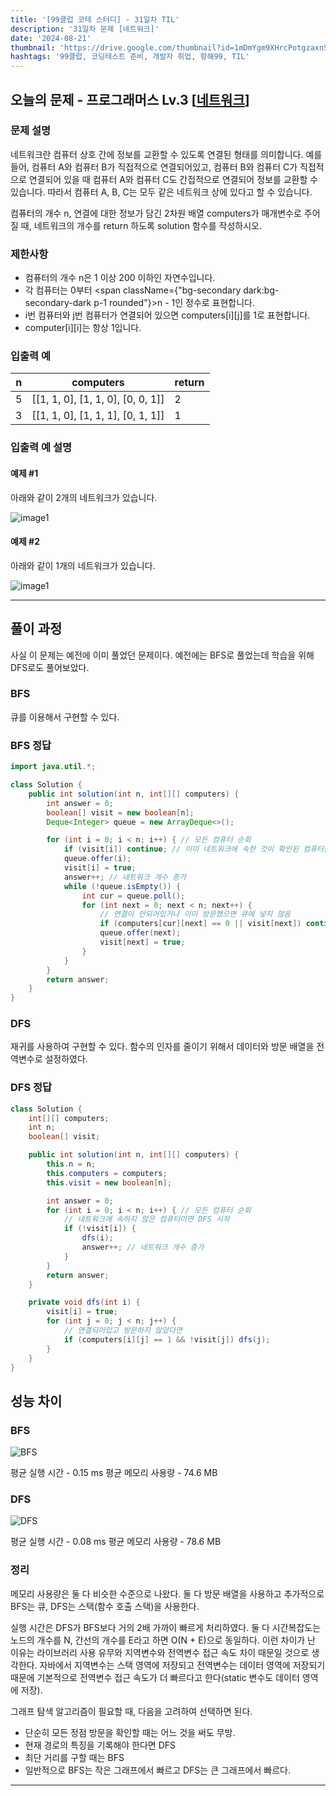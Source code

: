```yaml
---
title: '[99클럽 코테 스터디] - 31일차 TIL'
description: '31일차 문제 [네트워크]'
date: '2024-08-21'
thumbnail: 'https://drive.google.com/thumbnail?id=1mDmYgm9XHrcPotgzaxnSPRSrteq3nNHv&sz=w1000'
hashtags: '99클럽, 코딩테스트 준비, 개발자 취업, 항해99, TIL'
---
```


## 오늘의 문제 - 프로그래머스 Lv.3 [<a href="https://school.programmers.co.kr/learn/courses/30/lessons/43162" target="_blank" className="a-mdx">네트워크</a>]

### 문제 설명

네트워크란 컴퓨터 상호 간에 정보를 교환할 수 있도록 연결된 형태를 의미합니다. 예를 들어, 컴퓨터 A와 컴퓨터 B가 직접적으로 연결되어있고, 컴퓨터 B와 컴퓨터 C가 직접적으로 연결되어 있을 때 컴퓨터 A와 컴퓨터 C도 간접적으로 연결되어 정보를 교환할 수 있습니다. 따라서 컴퓨터 A, B, C는 모두 같은 네트워크 상에 있다고 할 수 있습니다.

컴퓨터의 개수 n, 연결에 대한 정보가 담긴 2차원 배열 computers가 매개변수로 주어질 때, 네트워크의 개수를 return 하도록 solution 함수를 작성하시오.

### 제한사항

- 컴퓨터의 개수 n은 1 이상 200 이하인 자연수입니다.
- 각 컴퓨터는 0부터 <span className={"bg-secondary dark:bg-secondary-dark p-1 rounded"}>n - 1</span>인 정수로 표현합니다.
- i번 컴퓨터와 j번 컴퓨터가 연결되어 있으면 computers[i][j]를 1로 표현합니다.
- computer[i][i]는 항상 1입니다.

### 입출력 예

| n | computers                                  | return |
|---|------------------------------------------|--------|
| 5 | [[1, 1, 0], [1, 1, 0], [0, 0, 1]] | 2      |
|3|[[1, 1, 0], [1, 1, 1], [0, 1, 1]]|1|

### 입출력 예 설명

#### 예제 #1

아래와 같이 2개의 네트워크가 있습니다.

![image1](https://grepp-programmers.s3.amazonaws.com/files/ybm/5b61d6ca97/cc1e7816-b6d7-4649-98e0-e95ea2007fd7.png)

#### 예제 #2

아래와 같이 1개의 네트워크가 있습니다.

![image1](https://grepp-programmers.s3.amazonaws.com/files/ybm/7554746da2/edb61632-59f4-4799-9154-de9ca98c9e55.png)

---

## 풀이 과정

사실 이 문제는 예전에 이미 풀었던 문제이다. 예전에는 BFS로 풀었는데 학습을 위해 DFS로도 풀어보았다.

### BFS

큐를 이용해서 구현할 수 있다.

### BFS 정답

```java
import java.util.*;

class Solution {
    public int solution(int n, int[][] computers) {
        int answer = 0;
        boolean[] visit = new boolean[n];
        Deque<Integer> queue = new ArrayDeque<>();

        for (int i = 0; i < n; i++) { // 모든 컴퓨터 순회
            if (visit[i]) continue; // 이미 네트워크에 속한 것이 확인된 컴퓨터는 넘어감
            queue.offer(i);
            visit[i] = true;
            answer++; // 네트워크 개수 증가
            while (!queue.isEmpty()) {
                int cur = queue.poll();
                for (int next = 0; next < n; next++) {
                    // 연결이 안되어있거나 이미 방문했으면 큐에 넣지 않음
                    if (computers[cur][next] == 0 || visit[next]) continue;
                    queue.offer(next);
                    visit[next] = true;
                }
            }
        }
        return answer;
    }
}
```

### DFS

재귀를 사용하여 구현할 수 있다. 함수의 인자를 줄이기 위해서 데이터와 방문 배열을 전역변수로 설정하였다.

### DFS 정답

```java
class Solution {
    int[][] computers;
    int n;
    boolean[] visit;

    public int solution(int n, int[][] computers) {
        this.n = n;
        this.computers = computers;
        this.visit = new boolean[n];

        int answer = 0;
        for (int i = 0; i < n; i++) { // 모든 컴퓨터 순회
            // 네트워크에 속하지 않은 컴퓨터이면 DFS 시작
            if (!visit[i]) {
                dfs(i);
                answer++; // 네트워크 개수 증가
            }
        }
        return answer;
    }

    private void dfs(int i) {
        visit[i] = true;
        for (int j = 0; j < n; j++) {
            // 연결되어있고 방문하지 않았다면
            if (computers[i][j] == 1 && !visit[j]) dfs(j);
        }
    }
}
```

## 성능 차이

### BFS

![BFS](https://drive.google.com/thumbnail?id=1Z8ycZHqmLYQSGzsOlHnw0cPDfeo8SxuM&sz=w1000)

평균 실행 시간 - 0.15 ms
평균 메모리 사용량 - 74.6 MB

### DFS

![DFS](https://drive.google.com/thumbnail?id=12I9-GGVJHV5zvrsWLMM7kzjZDxf2tkPY&sz=w1000)

평균 실행 시간 - 0.08 ms
평균 메모리 사용량 - 78.6 MB

### 정리

메모리 사용량은 둘 다 비슷한 수준으로 나왔다. 둘 다 방문 배열을 사용하고 추가적으로 BFS는 큐, DFS는 스택(함수 호출 스택)을 사용한다.

실행 시간은 DFS가 BFS보다 거의 2배 가까이 빠르게 처리하였다. 둘 다 시간복잡도는 노드의 개수를 N, 간선의 개수를 E라고 하면 O(N + E)으로 동일하다. 이런 차이가 난 이유는 라이브러리 사용 유무와 지역변수와 전역변수 접근 속도 차이 때문일 것으로 생각한다. 자바에서 지역변수는 스택 영역에 저장되고 전역변수는 데이터 영역에 저장되기 때문에 기본적으로 전역변수 접근 속도가 더 빠르다고 한다(static 변수도 데이터 영역에 저장).

그래프 탐색 알고리즘이 필요할 때, 다음을 고려하여 선택하면 된다.

- 단순히 모든 정점 방문을 확인할 때는 어느 것을 써도 무방.
- 현재 경로의 특징을 기록해야 한다면 DFS
- 최단 거리를 구할 때는 BFS
- 일반적으로 BFS는 작은 그래프에서 빠르고 DFS는 큰 그래프에서 빠르다.

---